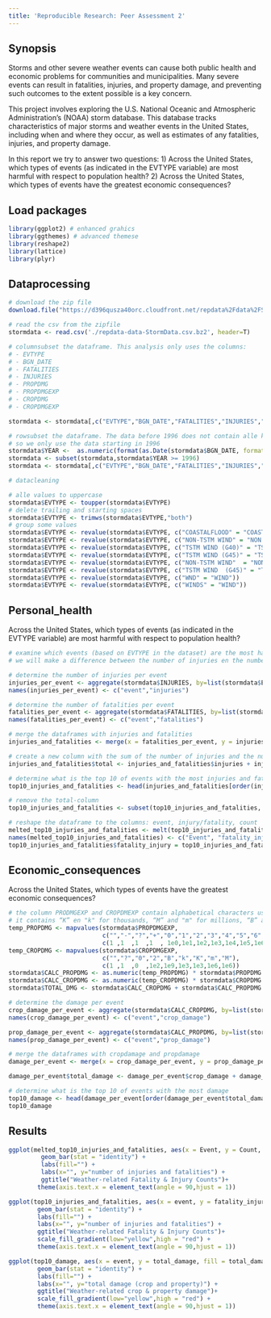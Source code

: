 ```yaml
---
title: 'Reproducible Research: Peer Assessment 2'
---
```


## Synopsis
Storms and other severe weather events can cause both public health and economic problems for communities and municipalities. Many severe events can result in fatalities, injuries, and property damage, and preventing such outcomes to the extent possible is a key concern.

This project involves exploring the U.S. National Oceanic and Atmospheric Administration's (NOAA) storm database. This database tracks characteristics of major storms and weather events in the United States, including when and where they occur, as well as estimates of any fatalities, injuries, and property damage.

In this report we try to answer two questions: 
1) Across the United States, which types of events (as indicated in the EVTYPE variable) are most harmful with respect to population health?
2) Across the United States, which types of events have the greatest economic consequences?

## Load  packages
```r
library(ggplot2) # enhanced grahics
library(ggthemes) # advanced themese
library(reshape2)
library(lattice)
library(plyr)
```


## Dataprocessing
```r

# download the zip file
download.file("https://d396qusza40orc.cloudfront.net/repdata%2Fdata%2FStormData.csv.bz2", destfile="./repdata-data-StormData.csv.bz2", method="curl")

# read the csv from the zipfile
stormdata <- read.csv('./repdata-data-StormData.csv.bz2', header=T)

# columnsubset the dataframe. This analysis only uses the columns:
# - EVTYPE
# - BGN_DATE
# - FATALITIES
# - INJURIES
# - PROPDMG
# - PROPDMGEXP
# - CROPDMG
# - CROPDMGEXP

stormdata <- stormdata[,c("EVTYPE","BGN_DATE","FATALITIES","INJURIES","PROPDMG","PROPDMGEXP","CROPDMG","CROPDMGEXP")]

# rowsubset the dataframe. The data before 1996 does not contain alle kind of events (only tornado, thunderstorm, wind and hail) 
# so we only use the data starting in 1996
stormdata$YEAR <-  as.numeric(format(as.Date(stormdata$BGN_DATE, format = "%m/%d/%Y %H:%M:%S"), "%Y")) 
stormdata <- subset(stormdata,stormdata$YEAR >= 1996)
stormdata <- stormdata[,c("EVTYPE","BGN_DATE","FATALITIES","INJURIES","PROPDMG","PROPDMGEXP","CROPDMG","CROPDMGEXP")]

# datacleaning

# alle values to uppercase
stormdata$EVTYPE <- toupper(stormdata$EVTYPE)
# delete trailing and starting spaces
stormdata$EVTYPE <- trimws(stormdata$EVTYPE,"both")
# group some values
stormdata$EVTYPE <- revalue(stormdata$EVTYPE, c("COASTALFLOOD" = "COASTAL FLOODING"))
stormdata$EVTYPE <- revalue(stormdata$EVTYPE, c("NON-TSTM WIND" = "NON TSTM WIND"))
stormdata$EVTYPE <- revalue(stormdata$EVTYPE, c("TSTM WIND (G40)" = "TSTM WIND 40"))
stormdata$EVTYPE <- revalue(stormdata$EVTYPE, c("TSTM WIND (G45)" = "TSTM WIND 45"))
stormdata$EVTYPE <- revalue(stormdata$EVTYPE, c("NON-TSTM WIND"  = "NON TSTM WIND"))
stormdata$EVTYPE <- revalue(stormdata$EVTYPE, c("TSTM WIND  (G45)" = "TSTM WIND 45"))
stormdata$EVTYPE <- revalue(stormdata$EVTYPE, c("WND" = "WIND"))
stormdata$EVTYPE <- revalue(stormdata$EVTYPE, c("WINDS" = "WIND"))
```

## Personal_health
Across the United States, which types of events (as indicated in the EVTYPE variable) are most harmful with respect to population health?
```r

# examine which events (based on EVTYPE in the dataset) are the most harmful to population health. 
# we will make a difference between the number of injuries en the number of fatalities

# determine the number of injuries per event
injuries_per_event <- aggregate(stormdata$INJURIES, by=list(stormdata$EVTYPE), FUN=sum)
names(injuries_per_event) <- c("event","injuries")

# determine the number of fatalities per event
fatalities_per_event <- aggregate(stormdata$FATALITIES, by=list(stormdata$EVTYPE), FUN=sum)
names(fatalities_per_event) <- c("event","fatalities")

# merge the dataframes with injuries and fatalities
injuries_and_fatalities <- merge(x = fatalities_per_event, y = injuries_per_event, by = "event", all = TRUE)

# create a new column with the sum of the number of injuries and the number of fatalities
injuries_and_fatalities$total <- injuries_and_fatalities$injuries + injuries_and_fatalities$fatalities

# determine what is the top 10 of events with the most injuries and fatalities (combined)
top10_injuries_and_fatalities <- head(injuries_and_fatalities[order(injuries_and_fatalities$total,decreasing = T),],10)

# remove the total-column
top10_injuries_and_fatalities <- subset(top10_injuries_and_fatalities, select = c(event,injuries,fatalities) )

# reshape the dataframe to the columns: event, injury/fatality, count
melted_top10_injuries_and_fatalities <- melt(top10_injuries_and_fatalities, id.vars = 'event')
names(melted_top10_injuries_and_fatalities) <- c("Event", "fatality_injury", "Count")
top10_injuries_and_fatalities$fatality_injury = top10_injuries_and_fatalities$injuries + top10_injuries_and_fatalities$fatalities
```

## Economic_consequences
Across the United States, which types of events have the greatest economic consequences?
```r

# the column PRODMGEXP and CROPDMEXP contain alphabetical characters used to signify magnitude
# it contains “K” en "k" for thousands, “M” and "m" for millions, “B” and "b" for billions and "H" and "h" for hundreds.
temp_PROPDMG <- mapvalues(stormdata$PROPDMGEXP,
                          c("","-","?","+","0","1","2","3","4","5","6","7","8","B","h","H","K","m","M"), 
                          c(1 ,1  ,1  ,1  , 1e0,1e1,1e2,1e3,1e4,1e5,1e6,1e7,1e8,1e9,1e2,1e2,1e3,1e6,1e6))
temp_CROPDMG <- mapvalues(stormdata$CROPDMGEXP,
                          c("","?","0","2","B","k","K","m","M"),
                          c(1 ,1  ,0  ,1e2,1e9,1e3,1e3,1e6,1e6))
stormdata$CALC_PROPDMG <- as.numeric(temp_PROPDMG) * stormdata$PROPDMG
stormdata$CALC_CROPDMG <- as.numeric(temp_CROPDMG) * stormdata$CROPDMG
stormdata$TOTAL_DMG <- stormdata$CALC_CROPDMG + stormdata$CALC_PROPDMG

# determine the damage per event
crop_damage_per_event <- aggregate(stormdata$CALC_CROPDMG, by=list(stormdata$EVTYPE), FUN=sum)
names(crop_damage_per_event) <- c("event","crop_damage")

prop_damage_per_event <- aggregate(stormdata$CALC_PROPDMG, by=list(stormdata$EVTYPE), FUN=sum)
names(prop_damage_per_event) <- c("event","prop_damage")

# merge the dataframes with cropdamage and propdamage
damage_per_event <- merge(x = crop_damage_per_event, y = prop_damage_per_event, by = "event", all = TRUE)

damage_per_event$total_damage <- damage_per_event$crop_damage + damage_per_event$prop_damage

# determine what is the top 10 of events with the most damage
top10_damage <- head(damage_per_event[order(damage_per_event$total_damage,decreasing = T),],10)
top10_damage
```

 
## Results
```r

ggplot(melted_top10_injuries_and_fatalities, aes(x = Event, y = Count, fill = fatality_injury)) +
         geom_bar(stat = "identity") +    
         labs(fill="") +
         labs(x="", y="number of injuries and fatalities") + 
         ggtitle("Weather-related Fatality & Injury Counts")+
        theme(axis.text.x = element_text(angle = 90,hjust = 1))

ggplot(top10_injuries_and_fatalities, aes(x = event, y = fatality_injury, fill = fatality_injury)) +
        geom_bar(stat = "identity") +    
        labs(fill="") +
        labs(x="", y="number of injuries and fatalities") + 
        ggtitle("Weather-related Fatality & Injury Counts")+
        scale_fill_gradient(low="yellow",high = "red") +
        theme(axis.text.x = element_text(angle = 90,hjust = 1))

ggplot(top10_damage, aes(x = event, y = total_damage, fill = total_damage)) +
        geom_bar(stat = "identity") +    
        labs(fill="") +
        labs(x="", y="total damage (crop and property)") + 
        ggtitle("Weather-related crop & property damage")+
        scale_fill_gradient(low="yellow",high = "red") +
        theme(axis.text.x = element_text(angle = 90,hjust = 1))


```
